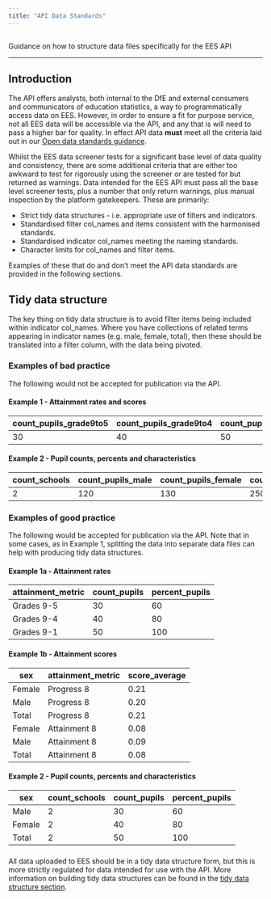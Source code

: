 ```yaml
---
title: "API Data Standards"
---
```


```r
```

<p class="text-muted">Guidance on how to structure data files specifically for the EES API</p>

---

## Introduction

The API offers analysts, both internal to the DfE and external consumers and communicators of education statistics,
a way to programmatically access data on EES. However, in order to ensure a fit for purpose service, not all EES 
data will be accessible via the API, and any that is will need to pass a higher bar for quality. In effect API data
**must** meet all the criteria laid out in our [Open data standards guidance](../statistics-production/ud.qmd).

Whilst the EES data screener tests for a significant base level of data quality and consistency, there are some 
additional criteria that are either too awkward to test for rigorously using the screener or are tested for but
returned as warnings. Data intended for the EES API must pass all the base level screener tests, plus a number
that only return warnings, plus manual inspection by the platform gatekeepers. These are primarily:

- Strict tidy data structures - i.e. appropriate use of filters and indicators.
- Standardised filter col_names and items consistent with the harmonised standards.
- Standardised indicator col_names meeting the naming standards.
- Character limits for col_names and filter items.

Examples of these that do and don't meet the API data standards are provided in the following sections.

## Tidy data structure

The key thing on tidy data structure is to avoid filter items being included within indicator col_names. Where you have collections of related terms appearing in indicator names (e.g. male, female, total), then these should be translated into a filter column, with the data being pivoted.

### Examples of bad practice

The following would not be accepted for publication via the API.

#### Example 1 - Attainment rates and scores

::: {.table-responsive}

| count_pupils_grade9to5 | count_pupils_grade9to4 | count_pupils_grade9to1 | percent_pupils_grade9to5 | percent_pupils_grade9to4 | percent_pupils_grade9to1 | progress8_score_male | progress8_score_female | progress8_score |attainment8_score_male | attainment8_score_female | attainment8_score |
|------------------------|------------------------|------------------------|--------------------------|--------------------------|-------------------------|----------------------|------------------------|-----------------|----------------------|------------------------|-----------------|
| 30                     | 40                     | 50                     | 60                       | 80                       | 100                      | 0.2                  | 0.21                   | 0.21            |0.09                  | 0.08                   | 0.10            |

:::

#### Example 2 - Pupil counts, percents and characteristics

::: {.table-responsive}

| count_schools | count_pupils_male | count_pupils_female | count_pupils_total | percent_pupils_male | percent_pupils_female | percent_pupils_total |
|---------------|-------------------|---------------------|--------------------|---------------------|-----------------------|----------------------|
| 2             | 120               | 130                 | 250               | 48                  | 52                    | 100                  |

:::

### Examples of good practice

The following would be accepted for publication via the API. Note that in some cases, as in Example 1, splitting the data into separate data files can help with producing tidy data structures.

#### Example 1a - Attainment rates

::: {.table-responsive}

|attainment_metric   | count_pupils | percent_pupils |
|--------------------|--------------|----------------|
| Grades 9-5         | 30           | 60             |          
| Grades 9-4         | 40           | 80             |         
| Grades 9-1         | 50           | 100            |                  

:::

#### Example 1b - Attainment scores

| sex    | attainment_metric | score_average  |
|--------|-------------------|----------------|
| Female | Progress 8        | 0.21           |          
| Male   | Progress 8        | 0.20           |         
| Total  | Progress 8        | 0.21           |                  
| Female | Attainment 8      | 0.08           |          
| Male   | Attainment 8      | 0.09           |         
| Total  | Attainment 8      | 0.08           |                  

#### Example 2 - Pupil counts, percents and characteristics

::: {.table-responsive}

| sex                | count_schools | count_pupils | percent_pupils |
|--------------------|---------------|--------------|----------------|
| Male               | 2             | 30           | 60             |          
| Female             | 2             | 40           | 80             |         
| Total              | 2             | 50           | 100            |                  

:::

###

All data uploaded to EES should be in a tidy data structure form, but this is more strictly regulated for data intended for use with the API. More information on building tidy data structures can be found in the [tidy data structure section](../satistics-production/ud.html#tidy-data-structure).

